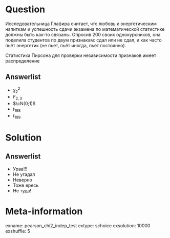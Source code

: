 Question
========

Исследовательница Глафира считает, что любовь к энергетическим напиткам и успешность сдачи экзамена по математической статистике должны быть как-то связаны. Опросив 200 своих однокурсников, она поделила студентов по двум признакам: сдал или не сдал, и как часто пьёт энергетик (не пьёт, пьёт иногда, пьёт постоянно).

Статистика Пирсона для проверки независимости признаков имеет распределение


Answerlist
----------

* $\chi^2_2$
* $F_{2,3}$
* $\cN(0;1)$
* $t_{198}$
* $t_{199}$


Solution
========

Answerlist
----------
* Ураа!!!
* Не угадал
* Неверно
* Тоже ересь
* Не туда!

Meta-information
================
exname: pearson_chi2_indep_test
extype: schoice
exsolution: 10000
exshuffle: 5
